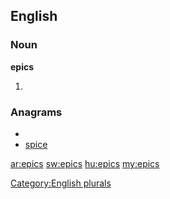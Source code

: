 ==English==

===Noun===
'''epics'''

# {{plural of|[[epic]]}}

===Anagrams===
* {{alphagram|ceips}}
* [[spice#English|spice]]


[[Category:English plurals]]

[[ar:epics]]
[[sw:epics]]
[[hu:epics]]
[[my:epics]]
